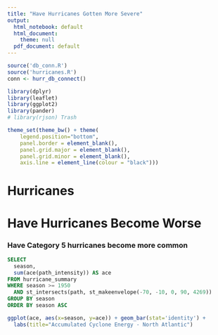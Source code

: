 ```yaml
---
title: "Have Hurricanes Gotten More Severe"
output:
  html_notebook: default
  html_document:
    theme: null
  pdf_document: default
---
```


```r
source('db_conn.R')
source('hurricanes.R')
conn <- hurr_db_connect()

library(dplyr)
library(leaflet)
library(ggplot2)
library(pander)
# library(rjson) Trash
```

```r
theme_set(theme_bw() + theme(
    legend.position="bottom",
    panel.border = element_blank(),
    panel.grid.major = element_blank(),
    panel.grid.minor = element_blank(),
    axis.line = element_line(colour = "black")))
```

# Hurricanes
# Have Hurricanes Become Worse
### Have Category 5 hurricanes become more common
```sql
SELECT
  season,
  sum(ace(path_intensity)) AS ace
FROM hurricane_summary
WHERE season >= 1950
  AND st_intersects(path, st_makeenvelope(-70, -10, 0, 90, 4269))
GROUP BY season
ORDER BY season ASC
```

```r
ggplot(ace, aes(x=season, y=ace)) + geom_bar(stat='identity') +
  labs(title="Accumulated Cyclone Energy - North Atlantic")
```
